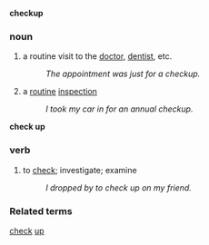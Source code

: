 '''checkup'''
===noun===

#a routine visit to the [[doctor]], [[dentist]], etc.
#:''The appointment was just for a checkup.''
#a [[routine]] [[inspection]]
#:''I took my car in for an annual checkup.''

'''check up'''
===verb===
#to [[check]]; investigate; examine
#:''I dropped by to check up on my friend.''

===Related terms===
[[check]]
[[up]]